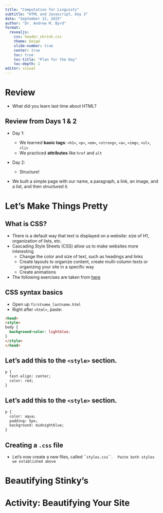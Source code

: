 ```yaml
---
title: "Computation for Linguists"
subtitle: "HTML and Javascript, Day 3"
date: "September 15, 2025"
author: "Dr. Andrew M. Byrd"
format:
  revealjs:
    css: header_shrink.css
    theme: beige
    slide-number: true
    center: true
    toc: true
    toc-title: "Plan for the Day"
    toc-depth: 1
editor: visual
---
```


# Review

-   What did you learn last time about HTML?

## Review from Days 1 & 2

-   Day 1:

    -   We learned **basic tags**: `<h1>`, `<p>`, `<em>`, `<strong>`, `<a>`, `<img>`, `<ul>`, `<li>`
    -   We practiced **attributes** like `href` and `alt`

-   Day 2:

    -   Structure!

-   We built a simple page with our name, a paragraph, a link, an image, and a list, and then structured it.

# Let's Make Things Pretty

## What is CSS?

-   There is a default way that text is displayed on a website: size of H1, organization of lists, etc.
-   Cascading Style Sheets (CSS) allow us to make websites more interesting
    -   Change the color and size of text, such as headings and links
    -   Create layouts to organize content, create multi-column texts or organizing your site in a specific way
    -   Create animations
-   The following exercises are taken from [here](https://developer.mozilla.org/en-US/docs/Learn_web_development/Core/Styling_basics/)

## CSS syntax basics
-   Open up `firstname_lastname.html`
-   Right after `<html>`, paste:

``` html
<head>
<style>
body {
  background-color: lightblue;
}
</style>
</head>
```

## Let's add this to the `<style>` section.

``` html
p {
  text-align: center;
  color: red;
} 
```

## Let's add this to the `<style>` section.

``` html
p {
  color: aqua;
  padding: 5px;
  background: midnightblue;
}
```

## Creating a `.css` file

-   Let's now create a new files, called \`\``styles.css`\`\``.  Paste both styles we established above`

# Beautifying Stinky's

# Activity: Beautifying Your Site
